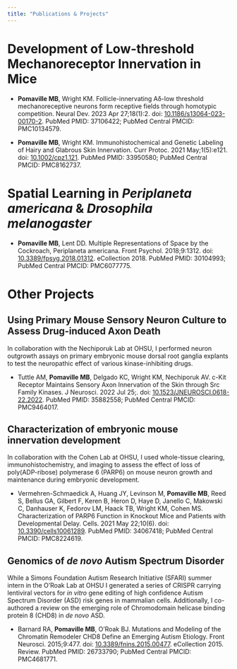 ```yaml
---
title: "Publications & Projects"
---
```

# Development of Low-threshold Mechanoreceptor Innervation in Mice

* **Pomaville MB**, Wright KM. Follicle-innervating Aδ-low threshold mechanoreceptive neurons form receptive fields through homotypic competition. Neural Dev. 2023 Apr 27;18(1):2. doi: [10.1186/s13064-023-00170-2](https://doi.org/10.1186/s13064-023-00170-2). PubMed PMID: 37106422; PubMed Central PMCID: PMC10134579.

* **Pomaville MB**, Wright KM. Immunohistochemical and Genetic Labeling of Hairy and Glabrous Skin Innervation. Curr Protoc. 2021 May;1(5):e121. doi: [10.1002/cpz1.121](https://doi.org/10.1002/cpz1.121). PubMed PMID: 33950580; PubMed Central PMCID: PMC8162737. 

# Spatial Learning in *Periplaneta americana* & *Drosophila melanogaster*

* **Pomaville MB**, Lent DD. Multiple Representations of Space by the Cockroach, Periplaneta americana. Front Psychol. 2018;9:1312. doi: [10.3389/fpsyg.2018.01312](https://doi.org/10.3389/fpsyg.2018.01312). eCollection 2018. PubMed PMID: 30104993; PubMed Central PMCID: PMC6077775. 

# Other Projects

## Using Primary Mouse Sensory Neuron Culture to Assess Drug-induced Axon Death
In collaboration with the Nechiporuk Lab at OHSU, I performed neuron outgrowth assays on primary embryonic mouse dorsal root ganglia explants to test the neuropathic effect of various kinase-inhibiting drugs.

* Tuttle AM, **Pomaville MB**, Delgado KC, Wright KM, Nechiporuk AV. c-Kit Receptor Maintains Sensory Axon Innervation of the Skin through Src Family Kinases. J Neurosci. 2022 Jul 25;. doi: [10.1523/JNEUROSCI.0618-22.2022](https://doi.org/10.1523/jneurosci.0618-22.2022). PubMed PMID: 35882558; PubMed Central PMCID: PMC9464017.

## Characterization of embryonic mouse innervation development
In collaboration with the Cohen Lab at OHSU, I used whole-tissue clearing, immunohistochemistry, and imaging to assess the effect of loss of poly(ADP-ribose) polymerase 6 (PARP6) on mouse neuron growth and maintenance during embryonic development.

* Vermehren-Schmaedick A, Huang JY, Levinson M, **Pomaville MB**, Reed S, Bellus GA, Gilbert F, Keren B, Heron D, Haye D, Janello C, Makowski C, Danhauser K, Fedorov LM, Haack TB, Wright KM, Cohen MS. Characterization of PARP6 Function in Knockout Mice and Patients with Developmental Delay. Cells. 2021 May 22;10(6). doi: [10.3390/cells10061289](https://doi.org/10.3390/cells10061289). PubMed PMID: 34067418; PubMed Central PMCID: PMC8224619.

## Genomics of *de novo* Autism Spectrum Disorder
While a Simons Foundation Autism Research Initiative (SFARI) summer intern in the O'Roak Lab at OHSU I generated a series of CRISPR carrying lentiviral vectors for *in vitro* gene editing of high confidence Autism Spectrum Disorder (ASD) risk genes in mammalian cells. Additionally, I co-authored a review on the emerging role of Chromodomain helicase binding protein 8 (CHD8) in *de novo* ASD.

* Barnard RA, **Pomaville MB**, O'Roak BJ. Mutations and Modeling of the Chromatin Remodeler CHD8 Define an Emerging Autism Etiology. Front Neurosci. 2015;9:477. doi: [10.3389/fnins.2015.00477](https://doi.org/10.3389/fnins.2015.00477). eCollection 2015. Review. PubMed PMID: 26733790; PubMed Central PMCID: PMC4681771.
